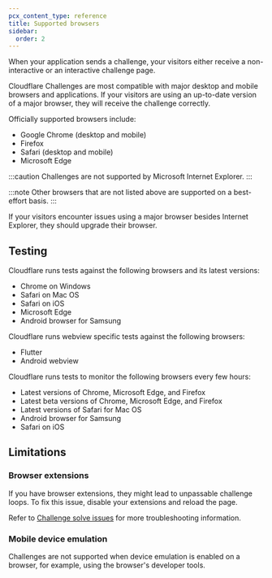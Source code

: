 ```yaml
---
pcx_content_type: reference
title: Supported browsers
sidebar:
  order: 2
---
```


When your application sends a challenge, your visitors either receive a non-interactive or an interactive challenge page.

Cloudflare Challenges are most compatible with major desktop and mobile browsers and applications. If your visitors are using an up-to-date version of a major browser, they will receive the challenge correctly.

Officially supported browsers include:

- Google Chrome (desktop and mobile)
- Firefox
- Safari (desktop and mobile)
- Microsoft Edge


:::caution
Challenges are not supported by Microsoft Internet Explorer. 
:::

:::note
Other browsers that are not listed above are supported on a best-effort basis.
:::

If your visitors encounter issues using a major browser besides Internet Explorer, they should upgrade their browser.

## Testing

Cloudflare runs tests against the following browsers and its latest versions:

- Chrome on Windows
- Safari on Mac OS
- Safari on iOS
- Microsoft Edge
- Android browser for Samsung

Cloudflare runs webview specific tests against the following browsers:

- Flutter
- Android webview

Cloudflare runs tests to monitor the following browsers every few hours:

- Latest versions of Chrome, Microsoft Edge, and Firefox
- Latest beta versions of Chrome, Microsoft Edge, and Firefox
- Latest versions of Safari for Mac OS
- Android browser for Samsung
- Safari on iOS

## Limitations

### Browser extensions

If you have browser extensions, they might lead to unpassable challenge loops. To fix this issue, disable your extensions and reload the page.

Refer to [Challenge solve issues](/cloudflare-challenges/troubleshooting/challenge-solve-issues/) for more troubleshooting information.

### Mobile device emulation

Challenges are not supported when device emulation is enabled on a browser, for example, using the browser's developer tools.